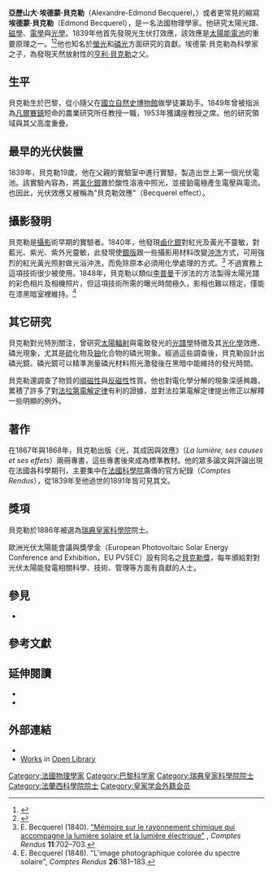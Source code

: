 {{Infobox scientist
|name              = 埃德蒙·貝克勒
|image             = Edmond Becquerel by Nadar.jpg
|image_size        = 225px
|caption           = 
|birth_date        = {{birth date|1820|3|24|df=y}}
|birth_place       = [[巴黎|巴黎]]
|death_date        = {{death date and age|1891|5|11|1820|3|24|df=y}}
|death_place       = 巴黎
|residence         = 
|citizenship       = 
|nationality       = [[法國|法國]]
|ethnicity         = 
|field             = [[物理學|物理學]]
|work_institutions = 
|alma_mater        = 
|doctoral_advisor  = 
|doctoral_students = 
|known_for         = 最早觀察到[[光生伏打效應|光伏效應]] 
|author_abbrev_bot = 
|author_abbrev_zoo = 
|influences        = 
|influenced        = 
|prizes            = 
|footnotes         = 
}}

'''亞歷山大·埃德蒙·貝克勒'''（Alexandre-Edmond Becquerel，{{bd|1820年|3月24日|1891年|5月11日| 1820 – 11 May 1891catIdx=Edmond Becquerel}}）或者更常見的縮寫'''埃德蒙·貝克勒'''（Edmond Becquerel），是一名法國物理學家。他研究太陽光譜、[[磁學|磁學]]、[[電學|電學]]與[[光學|光學]]。1839年他首先發現光生伏打效應，該效應是[[太陽能電池|太陽能電池]]的重要原理之一。<ref>
{{cite journal
 | title = Becquerel Photovoltaic Effect in Binary Compounds
 | author = R. Williams
 | journal = The Journal of Chemical Physics
 | year = 1960 | volume = 32 | issue = 5
 | pages = 1505–1514
 | doi = 10.1063/1.1730950
 | bibcode = 1960JChPh..32.1505W }}</ref><ref>{{cite journal
 | title = Mémoire sur les effets électriques produits sous l'influence des rayons solaires
 | author = E. Becquerel
 | journal = {{le|Comptes Rendus|Comptes Rendus}}
 | year = 1839
 | volume = 9
 | issue = 
 | pages = 561–567
 | url = http://gallica.bnf.fr/ark:/12148/bpt6k2968p/f561.chemindefer
 | access-date = 2017-04-09
 | archive-date = 2019-04-03
 | archive-url = https://web.archive.org/web/20190403055239/https://gallica.bnf.fr/ark:/12148/bpt6k2968p/f561.chemindefer
 | dead-url = no
 }}</ref>他也知名於[[冷發光|螢光]]和[[磷光|磷光]]方面研究的貢獻。埃德蒙·貝克勒為科學家{{le|安東·西薩·貝克勒|Antoine César Becquerel}}之子，為發現天然放射性的[[亨利·貝克勒|亨利·貝克勒]]之父。

== 生平 ==
貝克勒生於巴黎，從小隨父在[[國立自然史博物館_(法國)|國立自然史博物館]]做學徒兼助手。1849年曾被指派為[[凡爾賽鎮|凡爾賽鎮]]短命的農業研究所任教授一職，1953年獲{{le|法國國立工藝學院|Conservatoire des Arts et Métiers}}講座教授之席。他的研究領域與其父高度重疊。

== 最早的光伏裝置 ==

1839年，貝克勒19歲，他在父親的實驗室中進行實驗，製造出世上第一個光伏電池。該實驗內容為，將[[氯化銀|氯化銀]]置於酸性溶液中照光，並接鉑電極產生電壓與電流。也因此，光伏效應又被稱為"貝克勒效應"（Becquerel effect）。

== 攝影發明 ==

貝克勒是[[攝影|攝影]]術早期的實驗者。1840年，他發現[[鹵化銀|鹵化銀]]對紅光及黃光不靈敏，對藍光、紫光、紫外光靈敏，此發現使[[銀版攝影法|銀版]]跟一些攝影用材料改變[[沖洗|沖洗]]方式，可用強烈的紅光黃光照射做光浴沖洗，而免除原本必須用化學處理的方式。<ref>E. Becquerel (1840). [http://gallica.bnf.fr/ark:/12148/bpt6k90370t "Mémoire sur le rayonnement chimique qui accompagne la lumière solaire et la lumière électrique"] {{Wayback|url=http://gallica.bnf.fr/ark:/12148/bpt6k90370t |date=20171222053933 }}, ''Comptes Rendus'' '''11''':702–703.</ref> 不過實務上這項技術很少被使用。1848年，貝克勒以類似[[加布里埃爾·李普曼|李普曼]]干涉法的方法製得太陽光譜的彩色相片及相機照片，但這項技術所需的曝光時間極久，影相也難以穩定，僅能在漆黑暗室裡維持。<ref>E. Becquerel (1848). "L'image photographique colorée du spectre solaire", ''Comptes Rendus'' '''26''':181–183.</ref>

== 其它研究 ==

貝克勒對光特別關注，曾研究[[太陽輻射|太陽輻射]]與電致發光的[[光譜學|光譜學]]特徵及其[[光化學|光化學]]效應、磷光現象，尤其是[[硫|硫]]化物及[[鈾|鈾]]化合物的磷光現象。經過這些調查後，貝克勒設計出磷光鏡。磷光鏡可以精準測量磷光材料照光激發後在黑暗中能維持的發光時間。

貝克勒還調查了物質的[[順磁性|順磁性]]與[[反磁性|反磁性]]性質。他也對電化學分解的現象深感興趣，累積了許多了對[[法拉第電解定律|法拉第電解定律]]有利的證據，並對法拉第電解定律提出修正以解釋一些明顯的例外。

== 著作 ==

在1867年與1868年，貝克勒出版《光，其成因與效應》（''La lumière, ses causes et ses effets''）兩冊專書，這些專書後來成為標準教材。他的眾多論文與評論出現在法國各科學期刊，主要集中在[[法國科學院|法國科學院]]廣傳的官方紀錄（''Comptes Rendus''），從1839年至他過世的1891年皆可見其文。

== 獎項 ==

貝克勒於1886年被選為[[瑞典皇家科學院|瑞典皇家科學院]]院士。

歐洲光伏太陽能會議與獎學金（European Photovoltaic Solar Energy Conference and Exhibition，EU PVSEC）設有同名之[https://web.archive.org/web/20161223095054/http://www.becquerel-prize.org/cms/about-the-becquerel-prize.html 貝克勒獎]，每年頒給對對光伏太陽能發電相關科學、技術、管理等方面有貢獻的人士。

== 參見 ==
* {{le|磷光鏡|Phosphoroscope}}

== 參考文獻 ==
{{Reflist}}

== 延伸閱讀 ==
{{commons category|Alexandre Edmond Becquerel}}
*{{cite journal | author = A. Allisy | title = Henri Becquerel: The Discovery of Radioactivity | journal = Radiation Protection Dosimetry | volume = 68 | issue = 1 | pages = 3–10 | date = 1 November 1996 | url = http://rpd.oxfordjournals.org/cgi/content/abstract/68/1-2/3 | doi = 10.1093/oxfordjournals.rpd.a031848 | access-date = 2017-04-09 | archive-url = https://web.archive.org/web/20070828142117/http://rpd.oxfordjournals.org/cgi/content/abstract/68/1-2/3 | archive-date = 2007-08-28 | dead-url = yes }}
* {{cite EB1911|wstitle=Becquerel|volume=3}}

==外部連結==
* {{Internet Archive author |sname=Edmond Becquerel}}
*[https://openlibrary.org/authors/OL4411156A Works] in [https://openlibrary.org Open Library]{{Wayback|url=https://openlibrary.org/ |date=20190719193623 }}
{{Authority control}}


[[Category:法國物理學家|Category:法國物理學家]]
[[Category:巴黎科学家|Category:巴黎科学家]]
[[Category:瑞典皇家科學院院士|Category:瑞典皇家科學院院士]]
[[Category:法蘭西科學院院士|Category:法蘭西科學院院士]]
[[Category:皇家学会外籍会员|Category:皇家学会外籍会员]]